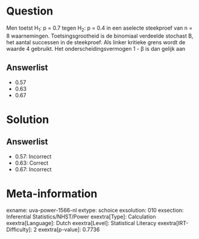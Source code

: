 Question
========

Men toetst H~1~: p = 0.7 tegen H~2~: p = 0.4 in een aselecte steekproef
van n = 8 waarnemingen. Toetsingsgrootheid is de binomiaal verdeelde
stochast B, het aantal successen in de steekproef. Als linker kritieke
grens wordt de waarde 4 gebruikt. Het onderscheidingsvermogen 1 - β is
dan gelijk aan

Answerlist
----------

* 0.57
* 0.63
* 0.67

Solution
========

Answerlist
----------

* 0.57: Incorrect
* 0.63: Correct
* 0.67: Incorrect

Meta-information
================
exname: uva-power-1566-nl
extype: schoice
exsolution: 010
exsection: Inferential Statistics/NHST/Power
exextra[Type]: Calculation
exextra[Language]: Dutch
exextra[Level]: Statistical Literacy
exextra[IRT-Difficulty]: 2
exextra[p-value]: 0.7736
